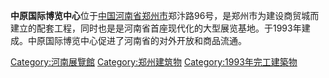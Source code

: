 {{unreferenced|time=2011-09-05T13:48:25+00:00}}
'''中原国际博览中心'''位于[[中国|中国]][[河南省|河南省]][[郑州市|郑州市]]郑汴路96号，是郑州市为建设商贸城而建立的配套工程，同时也是是河南省首座现代化的大型展览基地。于1993年建成。中原国际博览中心促进了河南省的对外开放和商品流通。

[[Category:河南展覽館|Category:河南展覽館]]
[[Category:郑州建筑物|Category:郑州建筑物]]
[[Category:1993年完工建築物|Category:1993年完工建築物]]